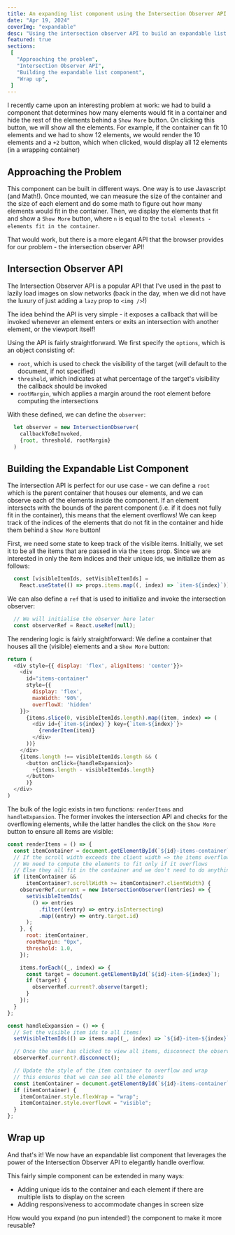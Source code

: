 ```yaml
---
title: An expanding list component using the Intersection Observer API
date: "Apr 19, 2024"
coverImg: "expandable"
desc: "Using the intersection observer API to build an expandable list component with React"
featured: true
sections:
 [
   "Approaching the problem",
   "Intersection Observer API",
   "Building the expandable list component",
   "Wrap up",
 ]
--- 
```


I recently came upon an interesting problem at work: we had to build a component that determines how many elements would fit in a container and hide the rest of the elements behind a `Show More` button. On clicking this button, we will show all the elements.
For example, if the container can fit 10 elements and we had to show 12 elements, we would render the 10 elements and a `+2` button, which when clicked, would display all 12 elements (in a wrapping container)

## Approaching the Problem

This component can be built in different ways. One way is to use Javascript (and Math!). Once mounted, we can measure the size of the container and the size of each element and do some math to figure out how many elements would fit in the container. Then, we display the elements that fit and show a `Show More` button, where `n` is equal to the `total elements - elements fit in the container`.

That would work, but there is a more elegant API that the browser provides for our problem - the intersection observer API!

## Intersection Observer API

The Intersection Observer API is a popular API that I've used in the past to lazily load images on slow networks (back in the day, when we did not have the luxury of just adding a `lazy` prop to `<img />`!)

The idea behind the API is very simple - it exposes a callback that will be invoked whenever an element enters or exits an intersection with another element, or the viewport itself! 

Using the API is fairly straightforward. We first specify the `options`, which is an object consisting of:

* `root`, which is used to check the visibility of the target (will default to the document, if not specified)
* `threshold`, which indicates at what percentage of the target's visibility the callback should be invoked
* `rootMargin`, which applies a margin around the root element before computing the intersections

With these defined, we can define the `observer`:

```js
  let observer = new IntersectionObserver(
    callbackToBeInvoked, 
    {root, threshold, rootMargin}
  )
```

## Building the Expandable List Component

The intersection API is perfect for our use case - we can define a `root` which is the parent container that houses our elements, and we can observe each of the elements inside the component. If an element intersects with the bounds of the parent component (i.e. if it does not fully fit in the container), this means that the element overflows! We can keep track of the indices of the elements that do not fit in the container and hide them behind a `Show More` button!

First, we need some state to keep track of the visible items. Initially, we set it to be all the items that are passed in via the `items` prop. Since we are interested in only the item indices and their unique ids, we initialize them as follows:

```js
  const [visibleItemIds, setVisibleItemIds] = 
    React.useState(() => props.items.map((, index) => `item-${index}`))
```

We can also define a `ref` that is used to initialize and invoke the intersection observer:

```js 
  // We will initialise the observer here later
  const observerRef = React.useRef(null); 
```

The rendering logic is fairly straightforward: We define a container that houses all the (visible) elements and a `Show More` button:

```js
return (
  <div style={{ display: 'flex', alignItems: 'center'}}>
    <div 
      id="items-container" 
      style={{
        display: 'flex',
        maxWidth: '90%', 
        overflowX: 'hidden' 
    }}>
      {items.slice(0, visibleItemIds.length).map((item, index) => (
        <div id={`item-${index}`} key={`item-${index}`}>
          {renderItem(item)}
        </div>
      ))}
    </div>
    {items.length !== visibleItemIds.length && (
      <button onClick={handleExpansion}>
        +{items.length - visibleItemIds.length}
      </button>
      )}
  </div>
)
```
The bulk of the logic exists in two functions: `renderItems` and `handleExpansion`. The former invokes the intersection API and checks for the overflowing elements, while the latter handles the click on the `Show More` button to ensure all items are visible:

```js 
const renderItems = () => {
  const itemContainer = document.getElementById(`${id}-items-container`);
  // If the scroll width exceeds the client width => the items overflow!
  // We need to compute the elements to fit only if it overflows
  // Else they all fit in the container and we don't need to do anything
  if (itemContainer && 
      itemContainer?.scrollWidth >= itemContainer?.clientWidth) {
    observerRef.current = new IntersectionObserver((entries) => {
      setVisibleItemIds(
        () => entries
          .filter((entry) => entry.isIntersecting)
          .map((entry) => entry.target.id)
      );
    }, {
      root: itemContainer,
      rootMargin: "0px",
      threshold: 1.0,
    });

    items.forEach((_, index) => {
      const target = document.getElementById(`${id}-item-${index}`);
      if (target) {
        observerRef.current?.observe(target);
      }
    });
  }
};
```

```js 
const handleExpansion = () => {
  // Set the visible item ids to all items!
  setVisibleItemIds(() => items.map((_, index) => `${id}-item-${index}`));

  // Once the user has clicked to view all items, disconnect the observer
  observerRef.current?.disconnect();

  // Update the style of the item container to overflow and wrap 
  // this ensures that we can see all the elements
  const itemContainer = document.getElementById(`${id}-items-container`);
  if (itemContainer) {
    itemContainer.style.flexWrap = "wrap";
    itemContainer.style.overflowX = "visible";
  }
};
```

## Wrap up

And that's it! We now have an expandable list component that leverages the power of the Intersection Observer API to elegantly handle overflow.

This fairly simple component can be extended in many ways:
* Adding unique ids to the container and each element if there are multiple lists to display on the screen
* Adding responsiveness to accommodate changes in screen size

How would you expand (no pun intended!) the component to make it more reusable?


